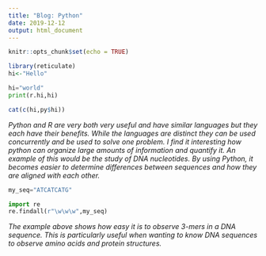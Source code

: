 ```yaml
---
title: "Blog: Python"
date: 2019-12-12
output: html_document
---
```


```r
knitr::opts_chunk$set(echo = TRUE)
```

```R
library(reticulate)
hi<-"Hello"

```

```python
hi="world"
print(r.hi,hi)
```

```R
cat(c(hi,py$hi))
```

*Python and R are very both very useful and have similar languages but they each have their benefits.*
*While the languages are distinct they can be used concurrently and be used to solve one problem.*
*I find it interesting how python can organize large amounts of information and quantify it. An example of this would be the study of DNA nucleotides.*
*By using Python, it becomes easier to determine differences between sequences and how they are aligned with each other.*

```python
my_seq="ATCATCATG"

import re
re.findall(r"\w\w\w",my_seq)
```
*The example above shows how easy it is to observe 3-mers in a DNA sequence. This is particularly useful when wanting to know DNA sequences to observe amino acids and protein structures.*

